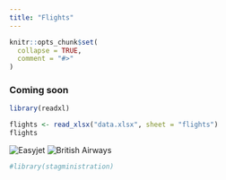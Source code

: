 ```yaml
---
title: "Flights"
---
```


```r
knitr::opts_chunk$set(
  collapse = TRUE,
  comment = "#>"
)
```

### Coming soon 

```r
library(readxl)

flights <- read_xlsx("data.xlsx", sheet = "flights")
flights
```

![Easyjet](images/easyjet.png)
![British Airways](images/british_airways.jpg)

```r
#library(stagministration)
```
